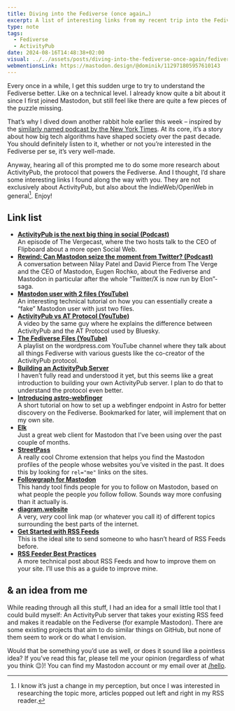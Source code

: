 ```yaml
---
title: Diving into the Fediverse (once again…)
excerpt: A list of interesting links from my recent trip into the Fediverse rabbit hole.
type: note
tags:
  - Fediverse
  - ActivityPub
date: 2024-08-16T14:48:38+02:00
visual: ../../assets/posts/diving-into-the-fediverse-once-again/fediverse-14430b5bf7.jpg
webmentionsLink: https://mastodon.design/@dominik/112971805957610143
---
```


Every once in a while, I get this sudden urge to try to understand the Fediverse better. Like on a technical level. I already know quite a bit about it since I first joined Mastodon, but still feel like there are quite a few pieces of the puzzle missing.

That’s why I dived down another rabbit hole earlier this week – inspired by the [similarly named podcast by the New York Times](https://www.nytimes.com/column/rabbit-hole). At its core, it’s a story about how big tech algorithms have shaped society over the past decade. You should definitely listen to it, whether or not you’re interested in the Fediverse per se, it’s very well-made.

Anyway, hearing all of this prompted me to do some more research about ActivityPub, the protocol that powers the Fediverse. And I thought, I’d share some interesting links I found along the way with you. They are not exclusively about ActivityPub, but also about the IndieWeb/OpenWeb in general[^1]. Enjoy!

## Link list

- **[ActivityPub is the next big thing in social (Podcast)](https://pca.st/efpgt1tj)**  
	An episode of The Vergecast, where the two hosts talk to the CEO of Flipboard about a more open Social Web.
- **[Rewind: Can Mastodon seize the moment from Twitter? (Podcast)](https://pca.st/tmw7qiap)**  
	A conversation between Nilay Patel and David Pierce from The Verge and the CEO of Mastodon, Eugen Rochko, about the Fediverse and Mastodon in particular after the whole “Twitter/X is now run by Elon”-saga.
- **[Mastodon user with 2 files (YouTube)](https://youtu.be/pyB7AFsQoJs)**  
	An interesting technical tutorial on how you can essentially create a “fake” Mastodon user with just two files.
- **[ActivityPub vs AT Protocol (YouTube)](https://youtu.be/wJBCpzM1VfM)**  
	A video by the same guy where he explains the difference between ActivityPub and the AT Protocol used by Bluesky.
- **[The Fediverse Files (YouTube)](https://youtube.com/playlist?list=PL6nDc7ACvovJMt8MEiebpsXnlBuKp158j)**  
	A playlist on the wordpress.com YouTube channel where they talk about all things Fediverse with various guests like the co-creator of the ActivityPub protocol.
- **[Building an ActivityPub Server](https://rknight.me/blog/building-an-activitypub-server/)**  
	I haven’t fully read and understood it yet, but this seems like a great introduction to building your own ActivityPub server. I plan to do that to understand the protocol even better.
- **[Introducing astro-webfinger](https://tonysull.co/articles/introducing-astro-webfinger/)**  
	A short tutorial on how to set up a webfinger endpoint in Astro for better discovery on the Fediverse. Bookmarked for later, will implement that on my own site.
- **[Elk](https://elk.zone/)**  
	Just a great web client for Mastodon that I’ve been using over the past couple of months.
- **[StreetPass](https://streetpass.social/)**  
	A really cool Chrome extension that helps you find the Mastodon profiles of the people whose websites you’ve visited in the past. It does this by looking for `rel="me"` links on the sites.
- **[Followgraph for Mastodon](https://followgraph.vercel.app/)**  
	This handy tool finds people for you to follow on Mastodon, based on what people the people _you_ follow follow. Sounds way more confusing than it actually is.
- **[diagram.website](https://diagram.website/)**  
	A very, _very_ cool link map (or whatever you call it) of different topics surrounding the best parts of the internet.
- **[Get Started with RSS Feeds](https://aboutfeeds.com/)**  
	This is the ideal site to send someone to who hasn’t heard of RSS Feeds before.
- **[RSS Feeder Best Practices](https://kevincox.ca/2022/05/06/rss-feed-best-practices/)**  
	A more technical post about RSS Feeds and how to improve them on your site. I’ll use this as a guide to improve mine.

## & an idea from me
While reading through all this stuff, I had an idea for a small little tool that I could build myself: An ActivityPub server that takes your existing RSS feed and makes it readable on the Fediverse (for example Mastodon). There are some existing projects that aim to do similar things on GitHub, but none of them seem to work or do what I envision.

Would that be something you’d use as well, or does it sound like a pointless idea? If you’ve read this far, please tell me your opinion (regardless of what you think 😉)! You can find my Mastodon account or my email over at [/hello](/hello).

[^1]:	I know it’s just a change in my perception, but once I was interested in researching the topic more, articles popped out left and right in my RSS reader.

